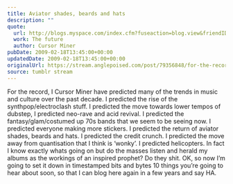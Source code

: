 ```yaml
---
title: Aviator shades, beards and hats
description: ""
quote:
  url: http://blogs.myspace.com/index.cfm?fuseaction=blog.view&friendID=57570494&blogID=471509926
  work: The future
  author: Cursor Miner
pubDate: 2009-02-18T13:45:00+00:00
updatedDate: 2009-02-18T13:45:00+00:00
originalUrl: https://stream.anglepoised.com/post/79356848/for-the-record-i-cursor-miner-have-predicted-many
source: tumblr stream
---
```


For the record, I Cursor Miner have predicted many of the trends in music and culture over the past decade. I predicted the rise of the synthpop/electroclash stuff. I predicted the move towards lower tempos of dubstep, I predicted neo-rave and acid revival. I predicted the fantasy/glam/costumed up 70s bands that we seem to be seeing now. I predicted everyone making more stickers. I predicted the return of aviator shades, beards and hats. I predicted the credit crunch. I predicted the move away from quantisation that I think is &lsquo;wonky&rsquo;. I predicted helicopters. In fact I know exactly whats going on but do the masses listen and herald my albums as the workings of an inspired prophet? Do they shit. OK, so now I&rsquo;m going to set it down in timestamped bits and bytes 10 things you&rsquo;re going to hear about soon, so that I can blog here again in a few years and say HA.
